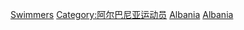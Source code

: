 {{Fooian fooers|Profession=游泳運動員|Nationality=阿爾巴尼亞人|Country=阿爾巴尼亞|Supercategory=運動員}}

[[Category:阿爾巴尼亞游泳|Swimmers]]
[[Category:阿尔巴尼亚运动员|Category:阿尔巴尼亚运动员]]
[[Category:各國游泳運動員|Albania]]
[[Category:歐洲游泳運動員|Albania]]